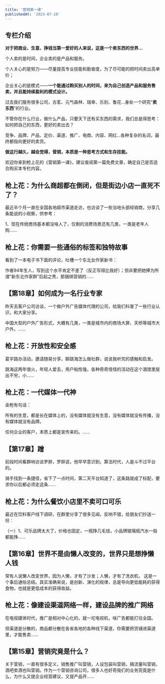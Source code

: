 ```yaml
---
title: '营销第一课'
publishedAt: '2023-07-10'
---
```


## 专栏介绍

**对于把商业、生意、挣钱当第一爱好的人来说，这是一个卖东西的世界...**

个人卖的是时间，企业卖的是产品和服务。

个人关心的是努力——尽量提高专业技能和勤奋度，为了尽可能的把时间卖出高单价；

企业关心的是模式——**一个能通过购买别人的时间，来为自己创造产品和服务售卖，并且能持续盈利的模式设计。**

过去我们服务很多公司，古茗、元气森林、瑞幸、乐刻、鲁花...身处一个研究“**卖东西**”的行业。

不管你在什么行业，做什么产品，只要天下还有买东西的需求，我们总是得思考：如何把自己的东西，更好的卖出去？

竞争、品牌、产品、定价、渠道、推广、电商、内容、网红...各种复杂的名词，最终都指向更好的卖货。

**做这行越久，越会觉得，营销，本质是一种思考方式和生存技能。**

欢迎你来到枪上花的《营销第一课》，建议查阅第一篇免费文章，确定自己是否适合购买本专栏内容。



## 枪上花：为什么商超都在倒闭，但是街边小店一直死不了？
最近半个月一直在全国各地超市渠道走访，也访谈了一些当地头部经销商，分享几条能说的小观察，供参考：

1、现在传统商场基本都没啥人了，仅剩的消费场景还有几类，一类是老年人购......

## 枪上花：你需要一些通俗的标签和独特故事
看到了一本电子书下面的评论，吐槽一个东北女作家新书：

作者94年生人，写到这个水平肯定不差了（反正写得比我好）；但非要把她捧为所谓“新东北作家群”后起之秀，那捆绑营销的......

## 【第18章】如何成为一名行业专家
昨天去客户公司访谈，一个做户外广告媒体代理的公司，给我们科普了一些行业认识，和大家分享。

中国大型的户外广告形式，大概有几类，一类是城市内的商场大屏、天桥等城市大户外，......

## 枪上花：开放性和安全感
葛宇路办活动，邀请随易分享，聊跳海怎么做社群，说说我听完的感触和启发。

跳海这两年很火，年轻人爱去，用户粘性强，各种奇奇怪怪的活动在这个酒馆里层出不穷，小......

## 枪上花：一代媒体一代神
金枪有句话：

所有的生意，都是长在媒体上的，没有媒体就没有生意，没有媒体就没有传播，没有媒体就没有品牌。

任何企业的客户，本质上都是宣传来的。......

## 【第17章】蹭
前段时间看群响访谈罗胖，罗胖说，他早早意识到，算法时代，人是斗不过平台的。

骑手找到一条捷径，省下了一点时间，第二天平台知道了，这条路就成了标配，要求你以后都必须走这条......

## 枪上花：为什么餐饮小店里不卖可口可乐
最近在饮料客户线下调研，在群里分享了很多见闻，反响不错，给朋友们抄送一份：

（一）1、可乐品牌太大了，价格也固定，一瓶挣几毛钱，小品牌玻璃瓶汽水一般都能挣......

## 【第16章】世界不是由懒人改变的，世界只是想挣懒人钱
常有人说懒人改变世界，因为人懒，才有了沙发；人懒，才有了洗衣机， 这是一个事后通俗总结。其实准确来说，是创新、演化的规律，总是导向更低能耗的获得食物，也就是更低成本的获得收益。



## 枪上花：像建设渠道网络一样，建设品牌的推广网络
在电视媒体时代，推广是相对中心化的，就一坨电视机，啥广告都能打往全国。

但渠道是分散的，商品都分散在各省各地的各种线下渠道，你需要把货铺进渠道里，才能售卖......

## 【第15章】营销究竟是什么？
关于营销，一直有很多定义，销售推广叫营销，人设包装叫营销，搞流量叫营销，酒吧卖酒也叫营销。作为一个营销咨询公司，很多人也好奇我们的业务究竟是什么，为什么又提企业经营建议，又提产品开......

